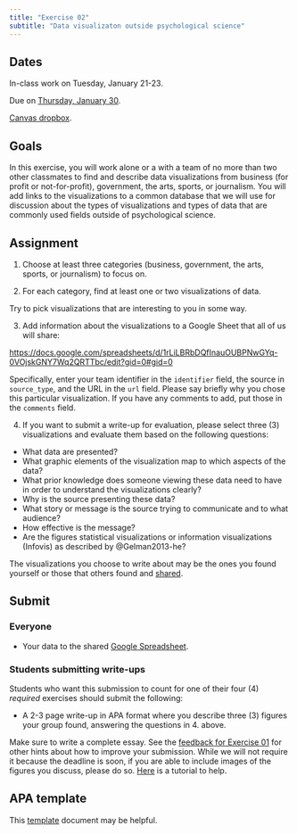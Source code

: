 ```yaml
---
title: "Exercise 02"
subtitle: "Data visualizaton outside psychological science"
---
```


## Dates {-}

In-class work on Tuesday, January 21-23.

[Due]{.orange_due} on [Thursday, January 30](../schedule.qmd#thursday-january-30). 

[Canvas dropbox](https://psu.instructure.com/courses/2381584/assignments/16998399).

## Goals {-}

In this exercise, you will work alone or a with a team of no more than two other classmates to find and describe data visualizations from business (for profit or not-for-profit), government, the arts, sports, or journalism.
You will add links to the visualizations to a common database that we will use for discussion about the types of visualizations and types of data that are commonly used fields outside of psychological science.

## Assignment {-}

1. Choose at least three categories (business, government, the arts, sports, or journalism) to focus on.

2. For each category, find at least one or two visualizations of data.

Try to pick visualizations that are interesting to you in some way.

3. Add information about the visualizations to a Google Sheet that all of us will share:

<https://docs.google.com/spreadsheets/d/1rLiLBRbDQfInauOUBPNwGYq-0VOjskGNY7Wq2QRTTbc/edit?gid=0#gid=0>

Specifically, enter your team identifier in the `identifier` field, the source in `source_type`, and the URL in the `url` field. Please say briefly why you chose this particular visualization. If you have any comments to add, put those in the `comments` field.

4. If you want to submit a write-up for evaluation, please select three (3) visualizations and evaluate them based on the following questions:

- What data are presented?
- What graphic elements of the visualization map to which aspects of the data?
- What prior knowledge does someone viewing these data need to have in order to understand the visualizations clearly?
- Why is the source presenting these data?
- What story or message is the source trying to communicate and to what audience?
- How effective is the message?
- Are the figures statistical visualizations or information visualizations (Infovis) as described by @Gelman2013-he?

::: {.callout-note}
The visualizations you choose to write about may be the ones you found yourself or those that others found and [shared](../supplemental/other-field-figs.qmd).
:::

## Submit {-}

### Everyone

- Your data to the shared [Google Spreadsheet](https://docs.google.com/spreadsheets/d/1rLiLBRbDQfInauOUBPNwGYq-0VOjskGNY7Wq2QRTTbc/edit?gid=0#gid=0).

### Students submitting write-ups

Students who want this submission to count for one of their four (4) *required* exercises should submit the following:

- A 2-3 page write-up in APA format where you describe three (3) figures your group found, answering the questions in 4. above.

Make sure to write a complete essay. See the [feedback for Exercise 01](../supplemental/ex01-feedback.qmd) for other hints about how to improve your submission. While we will not require it because the deadline is soon, if you are able to include images of the figures you discuss, please do so. [Here](../tutorials/tutorial-screenshots.qmd) is a tutorial to help.

::: {.callout-important}
## APA template

This [template](https://docs.google.com/document/d/1gkQKBTc7yW03VAndEtX6loWjm7BAmmhO/edit) document  may be helpful.

:::